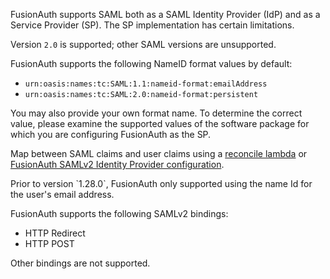 
FusionAuth supports SAML both as a SAML Identity Provider (IdP) and as a Service Provider (SP). The SP implementation has certain limitations. 

Version `2.0` is supported; other SAML versions are unsupported.

FusionAuth supports the following <InlineField>NameID format</InlineField> values by default:

* `urn:oasis:names:tc:SAML:1.1:nameid-format:emailAddress`
* `urn:oasis:names:tc:SAML:2.0:nameid-format:persistent`

You may also provide your own format name. To determine the correct value, please examine the supported values of the software package for which you are configuring FusionAuth as the SP.

Map between SAML claims and user claims using a [reconcile lambda](/docs/v1/tech/lambdas/samlv2-response-reconcile) or [FusionAuth SAMLv2 Identity Provider configuration](/docs/lifecycle/authenticate-users/identity-providers/overview).

<Aside type="note">
Prior to version `1.28.0`, FusionAuth only supported using the name Id for the user's email address.
</Aside>

FusionAuth supports the following SAMLv2 bindings:

* HTTP Redirect 
* HTTP POST

Other bindings are not supported.


